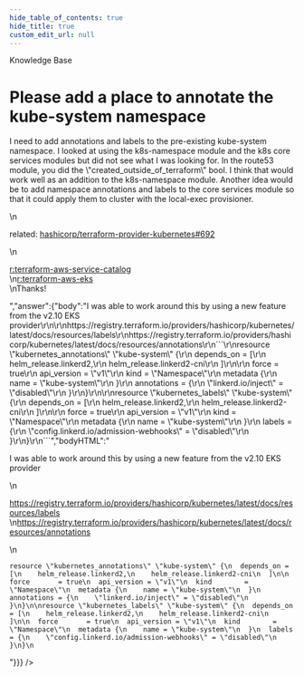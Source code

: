 ```yaml
---
hide_table_of_contents: true
hide_title: true
custom_edit_url: null
---
```



<head>
  <link rel="canonical" href="https://github.com/gruntwork-io/knowledge-base/discussions/336" />
</head>

<CenterLayout>
<span className="searchCategory">Knowledge Base</span>
<h1>Please add a place to annotate the kube-system namespace</h1>
<GitHub discussion={{"id":"D_kwDOF8slf84APN2T","number":336,"author":{"login":"BrianMusson"},"title":"Please add a place to annotate the kube-system namespace","body":"I need to add annotations and labels to the pre-existing kube-system namespace. I looked at using the k8s-namespace module and the k8s core services modules but did not see what I was looking for. In the route53 module, you did the \"created_outside_of_terraform\" bool. I think that would work well as an addition to the k8s-namespace module. Another idea would be to add namespace annotations and labels to the core services module so that it could apply them to cluster with the local-exec provisioner.\r\n\r\nrelated: https://github.com/hashicorp/terraform-provider-kubernetes/issues/692\r\n\r\n[r:terraform-aws-service-catalog](https://github.com/gruntwork-io/terraform-aws-service-catalog)\r\n[r:terraform-aws-eks](https://github.com/gruntwork-io/terraform-aws-eks)\r\nThanks!","bodyHTML":"<p dir=\"auto\">I need to add annotations and labels to the pre-existing kube-system namespace. I looked at using the k8s-namespace module and the k8s core services modules but did not see what I was looking for. In the route53 module, you did the \"created_outside_of_terraform\" bool. I think that would work well as an addition to the k8s-namespace module. Another idea would be to add namespace annotations and labels to the core services module so that it could apply them to cluster with the local-exec provisioner.</p>\n<p dir=\"auto\">related: <a class=\"issue-link js-issue-link\" data-error-text=\"Failed to load title\" data-id=\"523219456\" data-permission-text=\"Title is private\" data-url=\"https://github.com/hashicorp/terraform-provider-kubernetes/issues/692\" data-hovercard-type=\"issue\" data-hovercard-url=\"/hashicorp/terraform-provider-kubernetes/issues/692/hovercard\" href=\"https://github.com/hashicorp/terraform-provider-kubernetes/issues/692\">hashicorp/terraform-provider-kubernetes#692</a></p>\n<p dir=\"auto\"><a href=\"https://github.com/gruntwork-io/terraform-aws-service-catalog\">r:terraform-aws-service-catalog</a><br>\n<a href=\"https://github.com/gruntwork-io/terraform-aws-eks\">r:terraform-aws-eks</a><br>\nThanks!</p>","answer":{"body":"I was able to work around this by using a new feature from the v2.10 EKS provider\r\n\r\nhttps://registry.terraform.io/providers/hashicorp/kubernetes/latest/docs/resources/labels\r\nhttps://registry.terraform.io/providers/hashicorp/kubernetes/latest/docs/resources/annotations\r\n```\r\nresource \"kubernetes_annotations\" \"kube-system\" {\r\n  depends_on = [\r\n    helm_release.linkerd2,\r\n    helm_release.linkerd2-cni\r\n  ]\r\n\r\n  force       = true\r\n  api_version = \"v1\"\r\n  kind        = \"Namespace\"\r\n  metadata {\r\n    name = \"kube-system\"\r\n  }\r\n  annotations = {\r\n    \"linkerd.io/inject\" = \"disabled\"\r\n  }\r\n}\r\n\r\nresource \"kubernetes_labels\" \"kube-system\" {\r\n  depends_on = [\r\n    helm_release.linkerd2,\r\n    helm_release.linkerd2-cni\r\n  ]\r\n\r\n  force       = true\r\n  api_version = \"v1\"\r\n  kind        = \"Namespace\"\r\n  metadata {\r\n    name = \"kube-system\"\r\n  }\r\n  labels = {\r\n    \"config.linkerd.io/admission-webhooks\" = \"disabled\"\r\n  }\r\n}\r\n```","bodyHTML":"<p dir=\"auto\">I was able to work around this by using a new feature from the v2.10 EKS provider</p>\n<p dir=\"auto\"><a href=\"https://registry.terraform.io/providers/hashicorp/kubernetes/latest/docs/resources/labels\" rel=\"nofollow\">https://registry.terraform.io/providers/hashicorp/kubernetes/latest/docs/resources/labels</a><br>\n<a href=\"https://registry.terraform.io/providers/hashicorp/kubernetes/latest/docs/resources/annotations\" rel=\"nofollow\">https://registry.terraform.io/providers/hashicorp/kubernetes/latest/docs/resources/annotations</a></p>\n<div class=\"snippet-clipboard-content notranslate position-relative overflow-auto\" data-snippet-clipboard-copy-content=\"resource &quot;kubernetes_annotations&quot; &quot;kube-system&quot; {\n  depends_on = [\n    helm_release.linkerd2,\n    helm_release.linkerd2-cni\n  ]\n\n  force       = true\n  api_version = &quot;v1&quot;\n  kind        = &quot;Namespace&quot;\n  metadata {\n    name = &quot;kube-system&quot;\n  }\n  annotations = {\n    &quot;linkerd.io/inject&quot; = &quot;disabled&quot;\n  }\n}\n\nresource &quot;kubernetes_labels&quot; &quot;kube-system&quot; {\n  depends_on = [\n    helm_release.linkerd2,\n    helm_release.linkerd2-cni\n  ]\n\n  force       = true\n  api_version = &quot;v1&quot;\n  kind        = &quot;Namespace&quot;\n  metadata {\n    name = &quot;kube-system&quot;\n  }\n  labels = {\n    &quot;config.linkerd.io/admission-webhooks&quot; = &quot;disabled&quot;\n  }\n}\"><pre class=\"notranslate\"><code class=\"notranslate\">resource \"kubernetes_annotations\" \"kube-system\" {\n  depends_on = [\n    helm_release.linkerd2,\n    helm_release.linkerd2-cni\n  ]\n\n  force       = true\n  api_version = \"v1\"\n  kind        = \"Namespace\"\n  metadata {\n    name = \"kube-system\"\n  }\n  annotations = {\n    \"linkerd.io/inject\" = \"disabled\"\n  }\n}\n\nresource \"kubernetes_labels\" \"kube-system\" {\n  depends_on = [\n    helm_release.linkerd2,\n    helm_release.linkerd2-cni\n  ]\n\n  force       = true\n  api_version = \"v1\"\n  kind        = \"Namespace\"\n  metadata {\n    name = \"kube-system\"\n  }\n  labels = {\n    \"config.linkerd.io/admission-webhooks\" = \"disabled\"\n  }\n}\n</code></pre></div>"}}} />

</CenterLayout>
  

<!-- ##DOCS-SOURCER-START
{
  "sourcePlugin": "github-discussions",
  "hash": "09619db0e984208c40139cbb973413e7"
}
##DOCS-SOURCER-END -->
